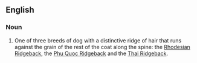 ==English==

===Noun===
{{en-noun}}

# One of three breeds of dog with a distinctive ridge of hair that runs against the grain of the rest of the coat along the spine: the [[Rhodesian Ridgeback]], the [[Phu Quoc Ridgeback]] and the [[Thai Ridgeback]].